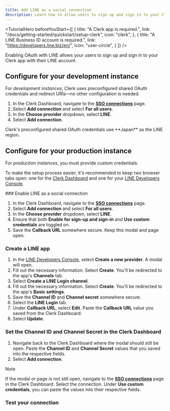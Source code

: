 ```yaml
---
title: Add LINE as a social connection
description: Learn how to allow users to sign up and sign in to your Clerk app with their LINE account using OAuth.
---
```


<TutorialHero
  beforeYouStart={[
    {
      title: "A Clerk app is required.",
      link: "/docs/getting-started/quickstart/setup-clerk",
      icon: "clerk",
    },
    {
      title: "A LINE Business ID account is required.",
      link: "https://developers.line.biz/en/",
      icon: "user-circle",
    }
  ]}
/>

Enabling OAuth with LINE allows your users to sign up and sign in to your Clerk app with their LINE account.

## Configure for your development instance

For _development instances_, Clerk uses preconfigured shared OAuth credentials and redirect URIs—no other configuration is needed.

1. In the Clerk Dashboard, navigate to the [**SSO connections**](https://dashboard.clerk.com/~/user-authentication/sso-connections) page.
1. Select **Add connection** and select **For all users**.
1. In the **Choose provider** dropdown, select **LINE**.
1. Select **Add connection**.

<Callout type="info">
  Clerk's preconfigured shared OAuth credentials use **Japan** as the LINE region.
</Callout>

## Configure for your production instance

For _production instances_, you must provide custom credentials.

To make the setup process easier, it's recommended to keep two browser tabs open: one for the [Clerk Dashboard](https://dashboard.clerk.com/~/user-authentication/sso-connections) and one for your [LINE Developers Console](https://developers.line.biz/console/).

<Steps>
  ### Enable LINE as a social connection

  1. In the Clerk Dashboard, navigate to the [**SSO connections**](https://dashboard.clerk.com/~/user-authentication/sso-connections) page.
  1. Select **Add connection** and select **For all users**.
  1. In the **Choose provider** dropdown, select **LINE**.
  1. Ensure that both **Enable for sign-up and sign-in** and **Use custom credentials** are toggled on.
  1. Save the **Callback URL** somewhere secure. Keep this modal and page open.

  ### Create a LINE app

  1. In the [LINE Developers Console](https://developers.line.biz/console/), select **Create a new provider**. A modal will open.
  1. Fill out the necessary information. Select **Create**. You'll be redirected to the app's **Channels** tab.
  1. Select **Create a LINE Login channel**.
  1. Fill out the necessary information. Select **Create**. You'll be redirected to the app's **Basic settings**.
  1. Save the **Channel ID** and **Channel secret** somewhere secure.
  1. Select the **LINE Login** tab.
  1. Under **Callback URL**, select **Edit**. Paste the **Callback URL** value you saved from the Clerk Dashboard.
  1. Select **Update**.

  ### Set the Channel ID and Channel Secret in the Clerk Dashboard

  1. Navigate back to the Clerk Dashboard where the modal should still be open. Paste the **Channel ID** and **Channel Secret** values that you saved into the respective fields.
  1. Select **Add connection**.

  > [!NOTE]
  > If the modal or page is not still open, navigate to the [**SSO connections**](https://dashboard.clerk.com/~/user-authentication/sso-connections) page in the Clerk Dashboard. Select the connection. Under **Use custom credentials**, you can paste the values into their respective fields.

  ### Test your connection

  <Include src="_partials/authentication/social-connections/test-your-connection" />
</Steps>
